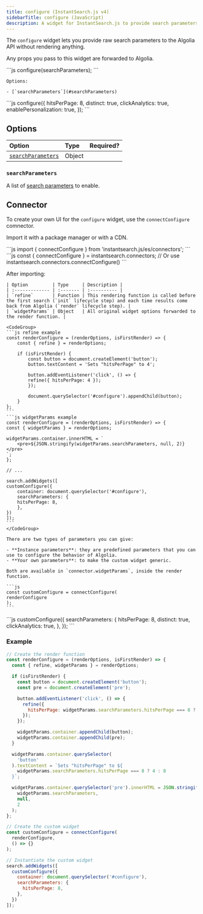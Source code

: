 ```yaml
---
title: configure (InstantSearch.js v4)
sidebarTitle: configure (JavaScript)
description: A widget for InstantSearch.js to provide search parameters to Algolia.
---
```


The `configure` widget lets you provide raw search parameters to the Algolia API without rendering anything.

Any props you pass to this widget are forwarded to Algolia.

<Tabs>
  <Tab title="Usage">
    ```js
    configure(searchParameters);
    ```

    Options:

    - [`searchParameters`](#searchParameters)
    
  </Tab>
  <Tab title="Example">
    ```js
    configure({
      hitsPerPage: 8,
      distinct: true,
      clickAnalytics: true,
      enablePersonalization: true,
    });
    ```
  </Tab>
  <Tab title="Demo">
    <CardGroup cols={4}>
        <Card title="Demo" icon="eye" href="https://instantsearchjs.netlify.app/stories/js/?path=/story/basics-configure--force-1-hit-per-page" horizontal="true" />
    </CardGroup>
  </Tab>
</Tabs>

## Options

| Option                                  | Type   | Required?             |
| :-------------------------------------- | :----- | --------------------- |
| [`searchParameters`](#searchParameters) | Object | <Icon icon="check" /> |

### `searchParameters`

A list of [search parameters](https://www.algolia.com/doc/api-reference/search-api-parameters/) to enable.

## Connector

To create your own UI for the `configure` widget, use the `connectConfigure` comnector.

Import it with a package manager or with a CDN.

<Tabs>
  <Tab title="Package manager">
    ```js
    import { connectConfigure } from 'instantsearch.js/es/connectors';
    ```
  </Tab>
  <Tab title="CDN">
    ```js
    const { connectConfigure } = instantsearch.connectors;
    // Or use instantsearch.connectors.connectConfigure()
    ```
  </Tab>
</Tabs>

After importing:

<Steps>
  <Step title="Create a render function">

    | Option         | Type     | Description |
    | :------------- | :------- | :---------- |
    | `refine`       | Function | This rendering function is called before the first search (`init` lifecycle step) and each time results come back from Algolia (`render` lifecycle step). |
    | `widgetParams` | Object   | All original widget options forwarded to the render function. |
    
    <CodeGroup>
    ```js refine example
    const renderConfigure = (renderOptions, isFirstRender) => {
        const { refine } = renderOptions;

        if (isFirstRender) {
            const button = document.createElement('button');
            button.textContent = 'Sets "hitsPerPage" to 4';

            button.addEventListener('click', () => {
            refine({ hitsPerPage: 4 });
            });

            document.querySelector('#configure').appendChild(button);
        }
    };
    ```
    ```js widgetParams example
    const renderConfigure = (renderOptions, isFirstRender) => {
    const { widgetParams } = renderOptions;

    widgetParams.container.innerHTML = `
        <pre>${JSON.stringify(widgetParams.searchParameters, null, 2)}</pre>
    `;
    };

    // ...

    search.addWidgets([
    customConfigure({
        container: document.querySelector('#configure'),
        searchParameters: {
        hitsPerPage: 8,
        },
    })
    ]);
    ```
    </CodeGroup>
    
  </Step>
  <Step title="Create the custom widget">

    There are two types of parameters you can give:

    - **Instance parameters**: they are predefined parameters that you can use to configure the behavior of Algolia.
    - **Your own parameters**: to make the custom widget generic.

    Both are available in `connector.widgetParams`, inside the render function.

    ```js
    const customConfigure = connectConfigure(
    renderConfigure
    );
    ```
  </Step>
  <Step title="Instantiate the custom widget">
    ```js
    customConfigure({
        searchParameters: {
            hitsPerPage: 8,
            distinct: true,
            clickAnalytics: true,
        },
    });
    ```
  </Step>
</Steps>

### Example

```js
// Create the render function
const renderConfigure = (renderOptions, isFirstRender) => {
  const { refine, widgetParams } = renderOptions;

  if (isFirstRender) {
    const button = document.createElement('button');
    const pre = document.createElement('pre');

    button.addEventListener('click', () => {
      refine({
        hitsPerPage: widgetParams.searchParameters.hitsPerPage === 8 ? 4 : 8,
      });
    });

    widgetParams.container.appendChild(button);
    widgetParams.container.appendChild(pre);
  }

  widgetParams.container.querySelector(
    'button'
  ).textContent = `Sets "hitsPerPage" to ${
    widgetParams.searchParameters.hitsPerPage === 8 ? 4 : 8
  }`;

  widgetParams.container.querySelector('pre').innerHTML = JSON.stringify(
    widgetParams.searchParameters,
    null,
    2
  );
};

// Create the custom widget
const customConfigure = connectConfigure(
  renderConfigure,
  () => {}
);

// Instantiate the custom widget
search.addWidgets([
  customConfigure({
    container: document.querySelector('#configure'),
    searchParameters: {
      hitsPerPage: 8,
    },
  })
]);
```